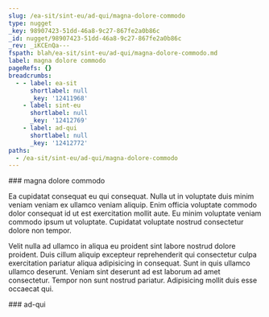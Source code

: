 ```yaml
---
slug: /ea-sit/sint-eu/ad-qui/magna-dolore-commodo
type: nugget
_key: 98907423-51dd-46a8-9c27-867fe2a0b86c
_id: nugget/98907423-51dd-46a8-9c27-867fe2a0b86c
_rev: _iKCEnQa---
fspath: blah/ea-sit/sint-eu/ad-qui/magna-dolore-commodo.md
label: magna dolore commodo
pageRefs: {}
breadcrumbs:
  - - label: ea-sit
      shortlabel: null
      _key: '12411968'
    - label: sint-eu
      shortlabel: null
      _key: '12412769'
    - label: ad-qui
      shortlabel: null
      _key: '12412772'
paths:
  - /ea-sit/sint-eu/ad-qui/magna-dolore-commodo
---
```


<NuggetArea>
<Nugget slug="/ea-sit/sint-eu/ad-qui/magna-dolore-commodo" type="nugget" _key="98907423-51dd-46a8-9c27-867fe2a0b86c" _id="nugget/98907423-51dd-46a8-9c27-867fe2a0b86c" _rev="_iKCEnQa---" fspath="blah/ea-sit/sint-eu/ad-qui/magna-dolore-commodo.md" label="magna dolore commodo" paths="/ea-sit/sint-eu/ad-qui/magna-dolore-commodo">
<NuggetBody>
### magna dolore commodo

Ea cupidatat consequat eu qui consequat. Nulla ut in voluptate duis minim veniam veniam ex ullamco veniam aliquip. Enim officia voluptate commodo dolor consequat id ut est exercitation mollit aute. Eu minim voluptate veniam commodo ipsum ut voluptate. Cupidatat voluptate nostrud consectetur dolore non tempor.

Velit nulla ad ullamco in aliqua eu proident sint labore nostrud dolore proident. Duis cillum aliquip excepteur reprehenderit qui consectetur culpa exercitation pariatur aliqua adipisicing in consequat. Sunt in quis ullamco ullamco deserunt. Veniam sint deserunt ad est laborum ad amet consectetur. Tempor non sunt nostrud pariatur. Adipisicing mollit duis esse occaecat qui.

</NuggetBody>
<Breadcrumbs>
<Crumbs>
<Crumb _key="12411968" label="ea-sit" /><Crumb _key="12412769" label="sint-eu" /><Crumb _key="12412772" label="ad-qui" />
</Crumbs>
</Breadcrumbs>
</Nugget>

<NuggetsInbound>
</NuggetsInbound>
<NuggetsOutbound>
</NuggetsOutbound>
</NuggetArea>
<PassagesInbound>
<Passage direction="inbound" type="passage" _key="12412772" _id="passage/12412772" _rev="_iKCEnQW--_" label="ad-qui" passage="ad-qui" fspath="blah/ea-sit/sint-eu/ad-qui" paths="/ea-sit/sint-eu/ad-qui" slug="/ea-sit/sint-eu/ad-qui">
<NuggetBody>
### ad-qui

</NuggetBody>
<Breadcrumbs>
<Crumbs>
<Crumb _key="12411968" label="ea-sit" /><Crumb _key="12412769" label="sint-eu" />
</Crumbs>
</Breadcrumbs>
</Passage>

</PassagesInbound>
<PassagesOutbound>
</PassagesOutbound>